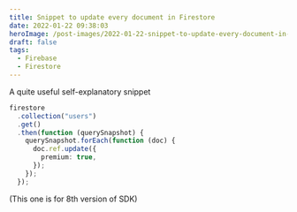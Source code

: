```yaml
---
title: Snippet to update every document in Firestore
date: 2022-01-22 09:38:03
heroImage: /post-images/2022-01-22-snippet-to-update-every-document-in-firestore.webp
draft: false
tags:
  - Firebase
  - Firestore
---
```


A quite useful self-explanatory snippet

```typescript
firestore
  .collection("users")
  .get()
  .then(function (querySnapshot) {
    querySnapshot.forEach(function (doc) {
      doc.ref.update({
        premium: true,
      });
    });
  });
```

(This one is for 8th version of SDK)
